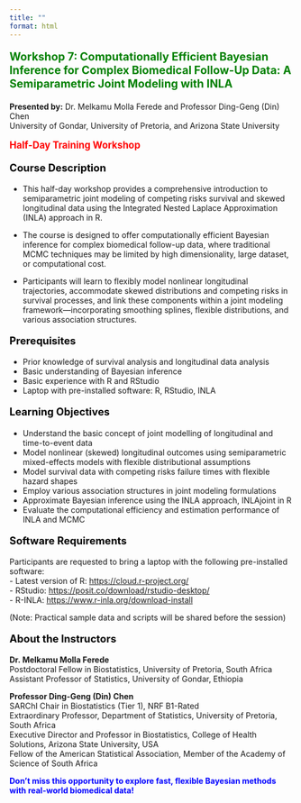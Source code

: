 ```yaml
---
title: ""
format: html
---
```


<p style="color: green; font-size: 1.4em; font-weight: bold;">
Workshop 7: Computationally Efficient Bayesian Inference for Complex Biomedical Follow-Up Data: A Semiparametric Joint Modeling with INLA
</p>

<p><strong>Presented by:</strong> Dr. Melkamu Molla Ferede and Professor Ding-Geng (Din) Chen<br>
University of Gondar, University of Pretoria, and Arizona State University</p>

<p style="color: red; font-size: 1.2em; font-weight: bold;">
Half-Day Training Workshop
</p>

<p style="color: black; font-size: 1.3em; font-weight: bold;">
Course Description
</p>

- This half-day workshop provides a comprehensive introduction to semiparametric joint modeling of competing risks survival and skewed longitudinal data using the Integrated Nested Laplace Approximation (INLA) approach in R.

- The course is designed to offer computationally efficient Bayesian inference for complex biomedical follow-up data, where traditional MCMC techniques may be limited by high dimensionality, large dataset, or computational cost. 

- Participants will learn to flexibly model nonlinear longitudinal trajectories, accommodate skewed distributions and competing risks in survival processes, and link these components within a joint modeling framework—incorporating smoothing splines, flexible distributions, and various association structures.

<p style="color: black; font-size: 1.3em; font-weight: bold;">
Prerequisites
</p>

- Prior knowledge of survival analysis and longitudinal data analysis  
- Basic understanding of Bayesian inference  
- Basic experience with R and RStudio  
- Laptop with pre-installed software: R, RStudio, INLA  

<p style="color: black; font-size: 1.3em; font-weight: bold;">
Learning Objectives
</p>

- Understand the basic concept of joint modelling of longitudinal and time-to-event data  
- Model nonlinear (skewed) longitudinal outcomes using semiparametric mixed-effects models with flexible distributional assumptions  
- Model survival data with competing risks failure times with flexible hazard shapes  
- Employ various association structures in joint modeling formulations  
- Approximate Bayesian inference using the INLA approach, INLAjoint in R  
- Evaluate the computational efficiency and estimation performance of INLA and MCMC  

<p style="color: black; font-size: 1.3em; font-weight: bold;">
Software Requirements
</p>

Participants are requested to bring a laptop with the following pre-installed software:  
- Latest version of R: <a href="https://cloud.r-project.org/">https://cloud.r-project.org/</a>  
- RStudio: <a href="https://posit.co/download/rstudio-desktop/">https://posit.co/download/rstudio-desktop/</a>  
- R-INLA: <a href="https://www.r-inla.org/download-install">https://www.r-inla.org/download-install</a>  

(Note: Practical sample data and scripts will be shared before the session)

<p style="color: black; font-size: 1.3em; font-weight: bold;">
About the Instructors
</p>

<strong>Dr. Melkamu Molla Ferede</strong>  
Postdoctoral Fellow in Biostatistics, University of Pretoria, South Africa  
Assistant Professor of Statistics, University of Gondar, Ethiopia  

<strong>Professor Ding-Geng (Din) Chen</strong>  
SARChI Chair in Biostatistics (Tier 1), NRF B1-Rated  
Extraordinary Professor, Department of Statistics, University of Pretoria, South Africa  
Executive Director and Professor in Biostatistics, College of Health Solutions, Arizona State University, USA  
Fellow of the American Statistical Association, Member of the Academy of Science of South Africa  

<p style="color: blue; font-size: 1.0em; font-weight: bold;">
Don't miss this opportunity to explore fast, flexible Bayesian methods with real-world biomedical data!
</p>
